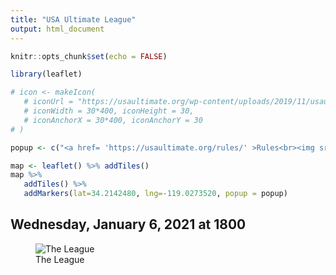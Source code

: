 ```yaml
---
title: "USA Ultimate League"
output: html_document
---
```


```r
knitr::opts_chunk$set(echo = FALSE)
```

```r
library(leaflet)

# icon <- makeIcon(
   # iconUrl = "https://usaultimate.org/wp-content/uploads/2019/11/usau-ultimate-logo.svg",
   # iconWidth = 30*400, iconHeight = 30,
   # iconAnchorX = 30*400, iconAnchorY = 30
# )

popup <- c("<a href= 'https://usaultimate.org/rules/' >Rules<br><img src='https://usaultimate.org/wp-content/uploads/2019/11/usau-ultimate-logo.svg' width='50' height='50'  alt='USA Ultimate' title='Let's Go!'></a>")

map <- leaflet() %>% addTiles()
map %>%
   addTiles() %>%
   addMarkers(lat=34.2142480, lng=-119.0273520, popup = popup)
```


## Wednesday, January 6, 2021 at 1800
![The League](./league.jpg)
